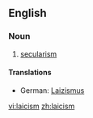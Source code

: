 ==English==

===Noun===
{{en-noun|-}}

# [[secularism]]

====Translations====
{{trans-top|secularism}}
*German: [[Laizismus]] {{m}}
{{trans-mid}}
{{trans-bottom}}

[[vi:laicism]]
[[zh:laicism]]